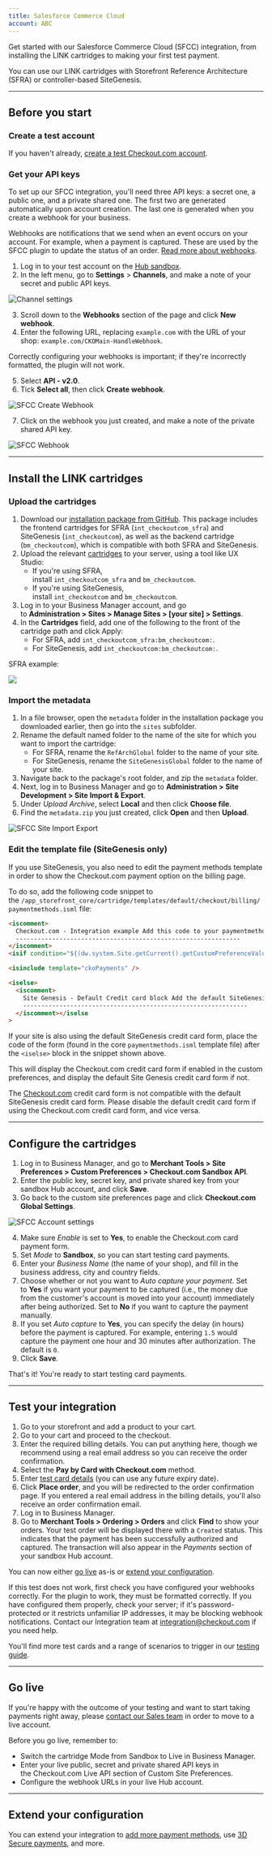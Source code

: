 ```yaml
---
title: Salesforce Commerce Cloud
account: ABC
---
```


Get started with our Salesforce Commerce Cloud (SFCC) integration, from installing the LINK cartridges to making your first test payment.

<TipBox variant="info">

You can use our LINK cartridges with Storefront Reference Architecture (SFRA) or controller-based SiteGenesis.

</TipBox>

---

## Before you start

### Create a test account

If you haven't already, [create a test Checkout.com account](https://www.checkout.com/get-test-account).

### Get your API keys

To set up our SFCC integration, you'll need three API keys: a secret one, a public one, and a private shared one. The first two are generated automatically upon account creation. The last one is generated when you create a webhook for your business.

<TipBox variant="info">

Webhooks are notifications that we send when an event occurs on your account. For example, when a payment is captured. These are used by the SFCC plugin to update the status of an order. [Read more about webhooks](/reporting-and-insights/webhooks).

</TipBox>

1.  Log in to your test account on the [Hub sandbox](https://sandbox.checkout.com/).
2.  In the left menu, go to **Settings** > **Channels**, and make a note of your secret and public API keys.

<img maxWidth={800} src="/docs/Integrate/channel_settings.png" title="Channel settings" />

3.  Scroll down to the **Webhooks** section of the page and click **New webhook**.
4.  Enter the following URL, replacing `example.com` with the URL of your shop: `example.com/CKOMain-HandleWebhook`.

<TipBox variant="note">

Correctly configuring your webhooks is important; if they're incorrectly formatted, the plugin will not work.

</TipBox>

5.  Select **API - v2.0**.
6.  Tick **Select all**, then click **Create webhook**.

<img
  maxWidth={300}
  src="/docs/Integrate/Salesforce/sfcc-create_webhook.png"
  alt="SFCC Create Webhook"
/>

7. Click on the webhook you just created, and make a note of the private shared API key.

<img maxWidth={400} src="/docs/Integrate/Salesforce/sfcc-webhook.png" alt="SFCC Webhook" />

---

## Install the LINK cartridges

### Upload the cartridges

1.  Download our [installation package from GitHub](https://github.com/checkout/link_checkoutcom). This package includes the frontend cartridges for SFRA (`int_checkoutcom_sfra`) and SiteGenesis (`int_checkoutcom`), as well as the backend cartridge (`bm_checkoutcom`), which is compatible with both SFRA and SiteGenesis.
2.  Upload the relevant [cartridges](https://github.com/checkout/link_checkoutcom/tree/master/Cartridges) to your server, using a tool like UX Studio:
    - If you're using SFRA, install `int_checkoutcom_sfra` and `bm_checkoutcom`.
    - If you're using SiteGenesis, install `int_checkoutcom` and `bm_checkoutcom`.
3.  Log in to your Business Manager account, and go to **Administration > Sites > Manage Sites > \[your site\] > Settings**.
4.  In the **Cartridges** field, add one of the following to the front of the cartridge path and click Apply:
    - For SFRA, add `int_checkoutcom_sfra:bm_checkoutcom:`.
    - For SiteGenesis, add `int_checkoutcom:bm_checkoutcom:`.

SFRA example:

<img maxWidth={700} src="/docs/Integrate/Salesforce/Frame+2366.png" />

### Import the metadata

1.  In a file browser, open the `metadata` folder in the installation package you downloaded earlier, then go into the `sites` subfolder.
2.  Rename the default named folder to the name of the site for which you want to import the cartridge:
    - For SFRA, rename the `RefArchGlobal` folder to the name of your site.
    - For SiteGenesis, rename the `SiteGenesisGlobal` folder to the name of your site.
3.  Navigate back to the package's root folder, and zip the `metadata` folder.
4.  Next, log in to Business Manager and go to **Administration > Site Development > Site Import & Export**.
5.  Under *Upload Archive*, select **Local** and then click **Choose file**.
6.  Find the `metadata.zip` you just created, click **Open** and then **Upload**.

<img
  maxWidth={700}
  src="/docs/Integrate/Salesforce/sfcc-site_import_export.png"
  alt="SFCC Site Import Export"
/>

### Edit the template file (SiteGenesis only)

If you use SiteGenesis, you also need to edit the payment methods template in order to show the Checkout.com payment option on the billing page.

To do so, add the following code snippet to the `/app_storefront_core/cartridge/templates/default/checkout/billing/paymentmethods.isml` file:

```html
<iscomment>
  Checkout.com - Integration example Add this code to your paymentmethods.isml file
  --------------------------------------------------------------
</iscomment>
<isif condition="${(dw.system.Site.getCurrent().getCustomPreferenceValue("ckoEnabled"))}">

<isinclude template="ckoPayments" />

<iselse>
  <iscomment>
    Site Genesis - Default Credit card block Add the default SiteGenesis credit card form code here.
    --------------------------------------------------------------
  </iscomment></iselse
>
```

<TipBox variant="info">

If your site is also using the default SiteGenesis credit card form, place the code of the form (found in the core `paymentmethods.isml` template file) after the `<iselse>` block in the snippet shown above.

</TipBox>

This will display the Checkout.com credit card form if enabled in the custom preferences, and display the default Site Genesis credit card form if not.

<TipBox variant="note">

The [Checkout.com](http://Checkout.com) credit card form is not compatible with the default SiteGenesis credit card form. Please disable the default credit card form if using the Checkout.com credit card form, and vice versa.

</TipBox>

---

## Configure the cartridges

1.  Log in to Business Manager, and go to **Merchant Tools > Site Preferences > Custom Preferences > Checkout.com Sandbox API**.
2.  Enter the public key, secret key, and private shared key from your sandbox Hub account, and click **Save**.
3.  Go back to the custom site preferences page and click **Checkout.com Global Settings**.

<img
  maxWidth={700}
  src="/docs/Integrate/Salesforce/sfcc-account_settings.png"
  alt="SFCC Account settings"
/>

4.  Make sure *Enable* is set to **Yes**, to enable the Checkout.com card payment form.
5.  Set *Mode* to **Sandbox**, so you can start testing card payments.
6.  Enter your *Business Name* (the name of your shop), and fill in the business address, city and country fields.
7.  Choose whether or not you want to *Auto capture your payment*. Set to **Yes** if you want your payment to be captured (i.e., the money due from the customer's account is moved into your account) immediately after being authorized. Set to **No** if you want to capture the payment manually.
8.  If you set *Auto capture* to **Yes**, you can specify the delay (in hours) before the payment is captured. For example, entering `1.5` would capture the payment one hour and 30 minutes after authorization. The default is `0`.
9.  Click **Save**.

That's it! You're ready to start testing card payments.

---

## Test your integration 

1.  Go to your storefront and add a product to your cart.
2.  Go to your cart and proceed to the checkout.
3.  Enter the required billing details. You can put anything here, though we recommend using a real email address so you can receive the order confirmation.
4.  Select the **Pay by Card with Checkout.com** method.
5.  Enter [test card details](/testing/test-card-numbers) (you can use any future expiry date).
6.  Click **Place order**, and you will be redirected to the order confirmation page. If you entered a real email address in the billing details, you'll also receive an order confirmation email.
7.  Log in to Business Manager.
8.  Go to **Merchant Tools > Ordering > Orders** and click **Find** to show your orders. Your test order will be displayed there with a `Created` status. This indicates that the payment has been successfully authorized and captured. The transaction will also appear in the *Payments* section of your sandbox Hub account.

<TipBox variant="tip">

You can now either [go live](#Go_live) as-is or [extend your configuration](/integrate/e-commerce-platforms/salesforce-commerce-cloud/go-further).

</TipBox>
<TipBox variant="note" title="Troubleshooting">

If this test does not work, first check you have configured your webhooks correctly. For the plugin to work, they must be formatted correctly. If you have configured them properly, check your server; if it's password-protected or it restricts unfamiliar IP addresses, it may be blocking webhook notifications. Contact our Integration team at [integration@checkout.com](/pages/createpage.action?spaceKey=DOCS&title=mailto&linkCreation=true&fromPageId=5931158) if you need help.

</TipBox>
<TipBox variant="info" title="Further testing">

You'll find more test cards and a range of scenarios to trigger in our [testing guide](/testing).

</TipBox>

---

## Go live

If you're happy with the outcome of your testing and want to start taking payments right away, please [contact our Sales team](https://www.checkout.com/contact-sales) in order to move to a live account.

<TipBox variant="note">

Before you go live, remember to:

- Switch the cartridge Mode from Sandbox to Live in Business Manager.
- Enter your live public, secret and private shared API keys in the Checkout.com Live API section of Custom Site Preferences.
- Configure the webhook URLs in your live Hub account.

</TipBox>

---

## Extend your configuration

You can extend your integration to [add more payment methods](/integrate/e-commerce-platforms/salesforce-commerce-cloud/go-further), use [3D Secure payments](/integrate/e-commerce-platforms/salesforce-commerce-cloud/go-further), and more.
